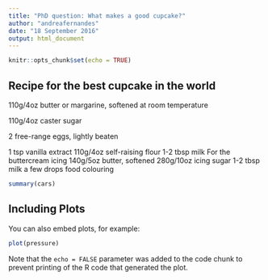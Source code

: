 ```yaml
---
title: "PhD question: What makes a good cupcake?"
author: "andreafernandes"
date: "18 September 2016"
output: html_document
---
```


```r
knitr::opts_chunk$set(echo = TRUE)
```

## Recipe for the best cupcake in the world


110g/4oz butter or margarine, softened at room temperature

110g/4oz caster sugar



2 free-range eggs, lightly beaten

1 tsp vanilla extract
110g/4oz self-raising flour
1-2 tbsp milk
For the buttercream icing
140g/5oz butter, softened
280g/10oz icing sugar
1-2 tbsp milk
a few drops food colouring

```r
summary(cars)
```

## Including Plots

You can also embed plots, for example:

```r
plot(pressure)
```

Note that the `echo = FALSE` parameter was added to the code chunk to prevent printing of the R code that generated the plot.
